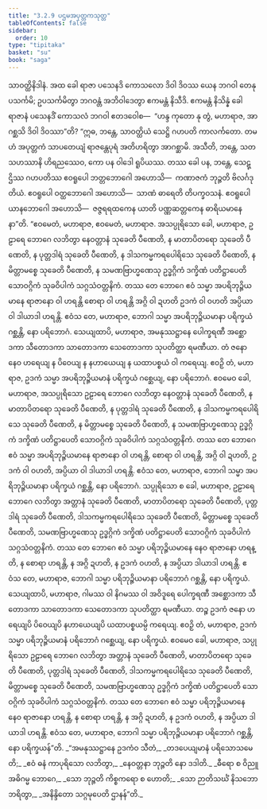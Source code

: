 ```yaml
---
title: "3.2.9 ပဌမအပုတ္တကသုတ္တ"
tableOfContents: false
sidebar:
  order: 10
type: "tipitaka"
basket: "su"
book: "saga"
---
```



<DynamicBreadcrumb />

<Division number="130" book="saga">

<Paragraph number="698" book="saga">
သာဝတ္ထိနိဒါနံ. အထ ခေါ ရာဇာ ပသေနဒိ ကောသလော ဒိဝါ ဒိဝဿ ယေန ဘဂဝါ တေနုပသင်္ကမိ; ဥပသင်္ကမိတွာ ဘဂဝန္တံ အဘိဝါဒေတွာ ဧကမန္တံ နိသီဒိ. ဧကမန္တံ နိသိန္နံ ခေါ ရာဇာနံ ပသေနဒိံ ကောသလံ ဘဂဝါ ဧတဒဝေါစ—  “ဟန္ဒ ကုတော နု တွံ, မဟာရာဇ, အာဂစ္ဆသိ ဒိဝါ ဒိဝဿာ”တိ?
</Paragraph>

<Paragraph number="699" book="saga">
“ဣဓ, ဘန္တေ, သာဝတ္ထိယံ သေဋ္ဌိ ဂဟပတိ ကာလင်္ကတော. တမဟံ အပုတ္တကံ သာပတေယျံ ရာဇန္တေပုရံ အတိဟရိတွာ အာဂစ္ဆာမိ. အသီတိ, ဘန္တေ, သတသဟဿာနိ ဟိရညဿေဝ, ကော ပန ဝါဒေါ ရူပိယဿ. တဿ ခေါ ပန, ဘန္တေ, သေဋ္ဌိဿ ဂဟပတိဿ ဧဝရူပေါ ဘတ္တဘောဂေါ အဟောသိ—  ကဏာဇကံ ဘုဉ္ဇတိ ဗိလင်္ဂဒုတိယံ. ဧဝရူပေါ ဝတ္ထဘောဂေါ အဟောသိ—  သာဏံ ဓာရေတိ တိပက္ခဝသနံ. ဧဝရူပေါ ယာနဘောဂေါ အဟောသိ—  ဇဇ္ဇရရထကေန ယာတိ ပဏ္ဏဆတ္တကေန ဓာရိယမာနေနာ”တိ.
</Paragraph>

<Paragraph number="700" book="saga">
“ဧဝမေတံ, မဟာရာဇ, ဧဝမေတံ, မဟာရာဇ. အသပ္ပုရိသော ခေါ, မဟာရာဇ, ဥဠာရေ ဘောဂေ လဘိတွာ နေဝတ္တာနံ သုခေတိ ပီဏေတိ, န မာတာပိတရော သုခေတိ ပီဏေတိ, န ပုတ္တဒါရံ သုခေတိ ပီဏေတိ, န ဒါသကမ္မကရပေါရိသေ သုခေတိ ပီဏေတိ, န မိတ္တာမစ္စေ သုခေတိ ပီဏေတိ, န သမဏဗြာဟ္မဏေသု ဥဒ္ဓဂ္ဂိကံ ဒက္ခိဏံ ပတိဋ္ဌာပေတိ သောဝဂ္ဂိကံ သုခဝိပါကံ သဂ္ဂသံဝတ္တနိကံ. တဿ တေ ဘောဂေ ဧဝံ သမ္မာ အပရိဘုဉ္ဇိယမာနေ ရာဇာနော ဝါ ဟရန္တိ စောရာ ဝါ ဟရန္တိ အဂ္ဂိ ဝါ ဍဟတိ ဥဒကံ ဝါ ဝဟတိ အပ္ပိယာ ဝါ ဒါယာဒါ ဟရန္တိ. ဧဝံသ တေ, မဟာရာဇ, ဘောဂါ သမ္မာ အပရိဘုဉ္ဇိယမာနာ ပရိက္ခယံ ဂစ္ဆန္တိ, နော ပရိဘောဂံ.
</Paragraph>

<Paragraph number="701" book="saga">
သေယျထာပိ, မဟာရာဇ, အမနုဿဋ္ဌာနေ ပေါက္ခရဏီ အစ္ဆောဒကာ သီတောဒကာ သာတောဒကာ သေတောဒကာ သုပတိတ္ထာ ရမဏီယာ. တံ ဇနော နေဝ ဟရေယျ န ပိဝေယျ န နဟာယေယျ န ယထာပစ္စယံ ဝါ ကရေယျ. ဧဝဉှိ တံ, မဟာရာဇ, ဥဒကံ သမ္မာ အပရိဘုဉ္ဇိယမာနံ ပရိက္ခယံ ဂစ္ဆေယျ, နော ပရိဘောဂံ. ဧဝမေဝ ခေါ, မဟာရာဇ, အသပ္ပုရိသော ဥဠာရေ ဘောဂေ လဘိတွာ နေဝတ္တာနံ သုခေတိ ပီဏေတိ, န မာတာပိတရော သုခေတိ ပီဏေတိ, န ပုတ္တဒါရံ သုခေတိ ပီဏေတိ, န ဒါသကမ္မကရပေါရိသေ သုခေတိ ပီဏေတိ, န မိတ္တာမစ္စေ သုခေတိ ပီဏေတိ, န သမဏဗြာဟ္မဏေသု ဥဒ္ဓဂ္ဂိကံ ဒက္ခိဏံ ပတိဋ္ဌာပေတိ သောဝဂ္ဂိကံ သုခဝိပါကံ သဂ္ဂသံဝတ္တနိကံ. တဿ တေ ဘောဂေ ဧဝံ သမ္မာ အပရိဘုဉ္ဇိယမာနေ ရာဇာနော ဝါ ဟရန္တိ, စောရာ ဝါ ဟရန္တိ, အဂ္ဂိ ဝါ ဍဟတိ, ဥဒကံ ဝါ ဝဟတိ, အပ္ပိယာ ဝါ ဒါယာဒါ ဟရန္တိ. ဧဝံသ တေ, မဟာရာဇ, ဘောဂါ သမ္မာ အပရိဘုဉ္ဇိယမာနာ ပရိက္ခယံ ဂစ္ဆန္တိ, နော ပရိဘောဂံ.
</Paragraph>

<Paragraph number="702" book="saga">
သပ္ပုရိသော စ ခေါ, မဟာရာဇ, ဥဠာရေ ဘောဂေ လဘိတွာ အတ္တာနံ သုခေတိ ပီဏေတိ, မာတာပိတရော သုခေတိ ပီဏေတိ, ပုတ္တဒါရံ သုခေတိ ပီဏေတိ, ဒါသကမ္မကရပေါရိသေ သုခေတိ ပီဏေတိ, မိတ္တာမစ္စေ သုခေတိ ပီဏေတိ, သမဏဗြာဟ္မဏေသု ဥဒ္ဓဂ္ဂိကံ ဒက္ခိဏံ ပတိဋ္ဌာပေတိ သောဝဂ္ဂိကံ သုခဝိပါကံ သဂ္ဂသံဝတ္တနိကံ. တဿ တေ ဘောဂေ ဧဝံ သမ္မာ ပရိဘုဉ္ဇိယမာနေ နေဝ ရာဇာနော ဟရန္တိ, န စောရာ ဟရန္တိ, န အဂ္ဂိ ဍဟတိ, န ဥဒကံ ဝဟတိ, န အပ္ပိယာ ဒါယာဒါ ဟရန္တိ. ဧဝံသ တေ, မဟာရာဇ, ဘောဂါ သမ္မာ ပရိဘုဉ္ဇိယမာနာ ပရိဘောဂံ ဂစ္ဆန္တိ, နော ပရိက္ခယံ.
</Paragraph>

<Paragraph number="703" book="saga">
သေယျထာပိ, မဟာရာဇ, ဂါမဿ ဝါ နိဂမဿ ဝါ အဝိဒူရေ ပေါက္ခရဏီ အစ္ဆောဒကာ သီတောဒကာ သာတောဒကာ သေတောဒကာ သုပတိတ္ထာ ရမဏီယာ. တဉ္စ ဥဒကံ ဇနော ဟရေယျပိ ပိဝေယျပိ နဟာယေယျပိ ယထာပစ္စယမ္ပိ ကရေယျ. ဧဝဉှိ တံ, မဟာရာဇ, ဥဒကံ သမ္မာ ပရိဘုဉ္ဇိယမာနံ ပရိဘောဂံ ဂစ္ဆေယျ, နော ပရိက္ခယံ. ဧဝမေဝ ခေါ, မဟာရာဇ, သပ္ပုရိသော ဥဠာရေ ဘောဂေ လဘိတွာ အတ္တာနံ သုခေတိ ပီဏေတိ, မာတာပိတရော သုခေတိ ပီဏေတိ, ပုတ္တဒါရံ သုခေတိ ပီဏေတိ, ဒါသကမ္မကရပေါရိသေ သုခေတိ ပီဏေတိ, မိတ္တာမစ္စေ သုခေတိ ပီဏေတိ, သမဏဗြာဟ္မဏေသု ဥဒ္ဓဂ္ဂိကံ ဒက္ခိဏံ ပတိဋ္ဌာပေတိ သောဝဂ္ဂိကံ သုခဝိပါကံ သဂ္ဂသံဝတ္တနိကံ. တဿ တေ ဘောဂေ ဧဝံ သမ္မာ ပရိဘုဉ္ဇိယမာနေ နေဝ ရာဇာနော ဟရန္တိ, န စောရာ ဟရန္တိ, န အဂ္ဂိ ဍဟတိ, န ဥဒကံ ဝဟတိ, န အပ္ပိယာ ဒါယာဒါ ဟရန္တိ. ဧဝံသ တေ, မဟာရာဇ, ဘောဂါ သမ္မာ ပရိဘုဉ္ဇိယမာနာ ပရိဘောဂံ ဂစ္ဆန္တိ, နော ပရိက္ခယန်”တိ.
</Paragraph>

<Paragraph number="704" type="verses" book="saga">
_“အမနုဿဋ္ဌာနေ ဥဒကံဝ သီတံ,_  
_တဒပေယျမာနံ ပရိသောသမေတိ;_  
_ဧဝံ ဓနံ ကာပုရိသော လဘိတွာ,_  
_နေဝတ္တနာ ဘုဉ္ဇတိ နော ဒဒါတိ._  

</Paragraph>

<Paragraph number="705" type="verses" book="saga">
_ဓီရော စ ဝိညူ အဓိဂမ္မ ဘောဂေ,_  
_သော ဘုဉ္ဇတိ ကိစ္စကရော စ ဟောတိ;_  
_သော ဉာတိသင်္ဃံ နိသဘော ဘရိတွာ,_  
_အနိန္ဒိတော သဂ္ဂမုပေတိ ဌာနန်”တိ._
</Paragraph>
</Division>